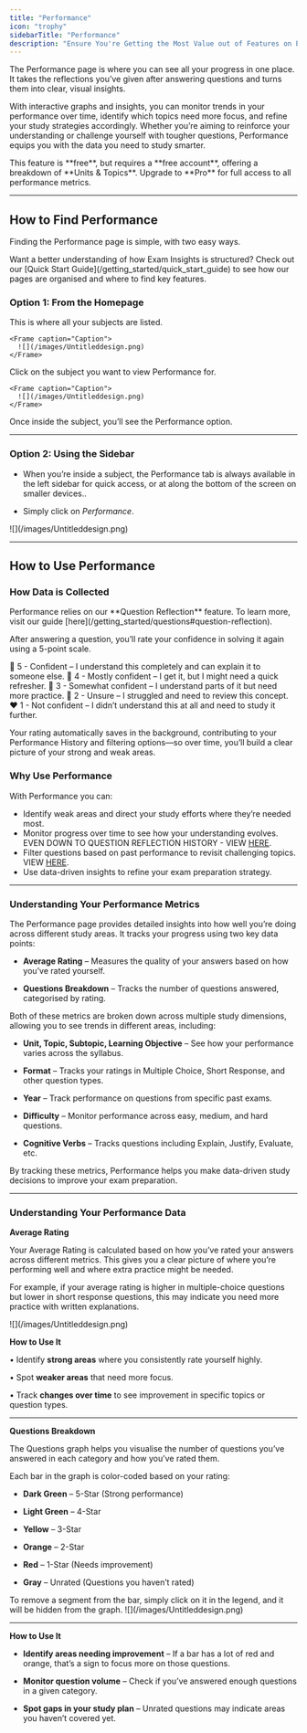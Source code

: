 ```yaml
---
title: "Performance"
icon: "trophy"
sidebarTitle: "Performance"
description: "Ensure You're Getting the Most Value out of Features on Performance"
---
```


The Performance page is where you can see all your progress in one place. It takes the reflections you’ve given after answering questions and turns them into clear, visual insights. 

With interactive graphs and insights, you can monitor trends in your performance over time, identify which topics need more focus, and refine your study strategies accordingly. Whether you’re aiming to reinforce your understanding or challenge yourself with tougher questions, Performance equips you with the data you need to study smarter.

<Note>
  This feature is **free**, but requires a **free account**, offering a breakdown of **Units & Topics**. Upgrade to **Pro** for full access to all performance metrics.  
</Note>

***

## How to Find Performance

Finding the Performance page is simple, with two easy ways.

<Tip>
  Want a better understanding of how Exam Insights is structured? Check out our [Quick Start Guide](/getting_started/quick_start_guide) to see how our pages are organised and where to find key features.
</Tip>

### Option 1: From the Homepage

<Steps>
  <Step title="Go to your Homepage">
    This is where all your subjects are listed.

    <Frame caption="Caption">
      ![](/images/Untitleddesign.png)
    </Frame>
  </Step>

  <Step title="Select a Subject">
    Click on the subject you want to view Performance for.

    <Frame caption="Caption">
      ![](/images/Untitleddesign.png)
    </Frame>
  </Step>

  <Step title="Click Performance">
    Once inside the subject, you’ll see the Performance option.
  </Step>
</Steps>

***

### Option 2: Using the Sidebar

* When you’re inside a subject, the Performance tab is always available in the left sidebar for quick access, or at along the bottom of the screen on smaller devices..

* Simply click on *Performance*.

<Frame caption="Caption">
  ![](/images/Untitleddesign.png)
</Frame>

***

## How to Use Performance

### How Data is Collected

<Tip>
  Performance relies on our **Question Reflection** feature. To learn more, visit our guide [here](/getting_started/questions#question-reflection).  
</Tip>

After answering a question, you’ll rate your confidence in solving it again using a 5-point scale.

💚 5 - Confident – I understand this completely and can explain it to someone else.
💙 4 - Mostly confident – I get it, but I might need a quick refresher.
💛 3 - Somewhat confident – I understand parts of it but need more practice.
🧡 2 - Unsure – I struggled and need to review this concept.
❤️ 1 - Not confident – I didn’t understand this at all and need to study it further.

Your rating automatically saves in the background, contributing to your Performance History and filtering options—so over time, you’ll build a clear picture of your strong and weak areas.


### Why Use Performance

With Performance you can:

* Identify weak areas and direct your study efforts where they’re needed most.
* Monitor progress over time to see how your understanding evolves. EVEN DOWN TO QUESTION REFLECTION HISTORY - VIEW [HERE](/getting_started/questions#question-reflection).
* Filter questions based on past performance to revisit challenging topics. VIEW [HERE](/getting_started/questions#filtering-questions).
* Use data-driven insights to refine your exam preparation strategy. 


***

### Understanding Your Performance Metrics

The Performance page provides detailed insights into how well you’re doing across different study areas. It tracks your progress using two key data points:

* **Average Rating** – Measures the quality of your answers based on how you’ve rated yourself.

* **Questions Breakdown** – Tracks the number of questions answered, categorised by rating.

Both of these metrics are broken down across multiple study dimensions, allowing you to see trends in different areas, including:

* **Unit, Topic, Subtopic, Learning Objective** – See how your performance varies across the syllabus.

* **Format** – Tracks your ratings in Multiple Choice, Short Response, and other question types.

* **Year** – Track performance on questions from specific past exams.

* **Difficulty** – Monitor performance across easy, medium, and hard questions.

* **Cognitive Verbs** – Tracks questions including Explain, Justify, Evaluate, etc.

By tracking these metrics, Performance helps you make data-driven study decisions to improve your exam preparation.

***

### Understanding Your Performance Data

**Average Rating**

Your Average Rating is calculated based on how you’ve rated your answers across different metrics. This gives you a clear picture of where you’re performing well and where extra practice might be needed.

For example, if your average rating is higher in multiple-choice questions but lower in short response questions, this may indicate you need more practice with written explanations.

<Frame caption="Caption">
  ![](/images/Untitleddesign.png)
</Frame>

**How to Use It**

• Identify **strong areas** where you consistently rate yourself highly.

• Spot **weaker areas** that need more focus.

• Track **changes over time** to see improvement in specific topics or question types.

***

**Questions Breakdown**

The Questions graph helps you visualise the number of questions you’ve answered in each category and how you’ve rated them.

Each bar in the graph is color-coded based on your rating:

* **Dark Green** – 5-Star (Strong performance)

* **Light Green** – 4-Star

* **Yellow** – 3-Star

* **Orange** – 2-Star

* **Red** – 1-Star (Needs improvement)

* **Gray** – Unrated (Questions you haven’t rated)

<Tip>
  To remove a segment from the bar, simply click on it in the legend, and it will be hidden from the graph.
</Tip>

<Frame caption="Caption">
  ![](/images/Untitleddesign.png)
</Frame>

***

**How to Use It**

* **Identify areas needing improvement** – If a bar has a lot of red and orange, that’s a sign to focus more on those questions.

* **Monitor question volume** – Check if you’ve answered enough questions in a given category.

* **Spot gaps in your study plan** – Unrated questions may indicate areas you haven’t covered yet.
